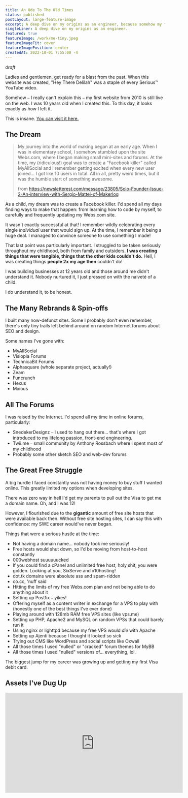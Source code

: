 ```yaml
---
title: An Ode To The Old Times
status: published
postLayout: large-feature-image
excerpt: A deep dive on my origins as an engineer, because somehow my first website from 2010 is still live on the web.
singleLiner: A deep dive on my origins as an engineer.
featured: true
featureImage: /work/me-tiny.jpeg
featureImageFit: cover
featureImagePosition: center
createdAt: 2022-10-01 7:55:00 -4
---
```


_draft_

Ladies and gentlemen, get ready for a blast from the past. When this website was created, "Hey There Delilah" was a staple of every Serious™️ YouTube video.

Somehow ⎯ I really can't explain this ⎯ my first website from 2010 is still live on the web. I was 10 years old when I created this. To this day, it looks exactly as how I left it.

This is insane. [You can visit it here.](https://whataforums.webs.com)

<ImageFigure alt="My first ever website" src="/work/whataforums.png" />

## The Dream

> My journey into the world of making began at an early age. When I was in elementary school, I somehow stumbled upon the site Webs.com, where I began making small mini-sites and forums. At the time, my (ridiculous!) goal was to create a “Facebook killer” called MyAllSocial and I remember getting excited when every new user joined… I got like 10 users in total. All in all, pretty weird times, but it was the humble start of something awesome.
>
> from https://newsletterest.com/message/23805/Solo-Founder-Issue-2-An-interview-with-Sergio-Mattei-of-Makerlog

As a child, my dream was to create a Facebook killer. I'd spend all my days finding ways to make that happen: from learning how to code by myself, to carefully and frequently updating my Webs.com site.

It wasn't exactly successful at that! I remember wildly celebrating every single _individual_ user that would sign up. At the time, I remember it being a huge deal. I managed to convince someone to use something I made!

That last point was particularly important. I struggled to be taken seriously throughout my childhood, both from family and outsiders. **I was creating things that were tangible, things that the other kids couldn't do.** Hell, I was creating things **people 2x my age then** couldn't do!

I was building businesses at 12 years old and those around me didn't understand it. Nobody nurtured it, I just pressed on with the naiveté of a child.

I do understand it, to be honest.

## The Many Rebrands & Spin-offs

I built many now-defunct sites. Some I probably don't even remember, there's only tiny trails left behind around on random Internet forums about SEO and design.

Some names I've gone with:

-   MyAllSocial
-   Visiopia Forums
-   TechnicaBit Forums
-   Alphasquare (whole separate project, actually!)
-   Zeam
-   Funcrunch
-   Hexus
-   Mxious

## All The Forums

I was raised by the Internet. I'd spend all my time in online forums, particularly:

-   SnedekerDesignz ⎯ I used to hang out there... that's where I got introduced to my lifelong passion, front-end engineering.
-   Twii.me ⎯ small community by Anthony Rossbach where I spent most of my childhood
-   Probably some other sketch SEO and web-dev forums

## The Great Free Struggle

A big hurdle I faced constantly was not having money to buy stuff I wanted online. This greatly limited my options when developing sites.

There was zero way in hell I'd get my parents to pull out the Visa to get me a domain name. Oh, and I was 12!

However, I flourished due to the **gigantic** amount of free site hosts that were available back then. Without free site hosting sites, I can say this with confidence: my SWE career would've never began.

Things that were a serious hustle at the time:

-   Not having a domain name... nobody took me seriously!
-   Free hosts would shut down, so I'd be moving from host-to-host constantly
-   000webhost suuuuuucked
-   If you could find a cPanel and unlimited free host, holy shit, you were golden. Looking at you, SixServe and x10hosting!
-   dot.tk domains were absolute ass and spam-ridden
-   co.cc, 'nuff said
-   Hitting the limits of my free Webs.com plan and not being able to do anything about it
-   Setting up Postfix ⎯ yikes!
-   Offering myself as a content writer in exchange for a VPS to play with (honestly one of the best things I've ever done)
-   Playing around with 128mb RAM free VPS sites (like vps.me)
-   Setting up PHP, Apache2 and MySQL on random VPSs that could barely run it
-   Using nginx or lighttpd because my free VPS would _die_ with Apache
-   Setting up Ajenti because I thought it looked so sick
-   Trying out CMS like WordPress and social scripts like Oxwall
-   All those times I used "nulled" or "cracked" forum themes for MyBB
-   All those times I used "nulled" versions of... everything, lol.

The biggest jump for my career was growing up and getting my first Visa debit card.

## Assets I've Dug Up

<div className="yt-embed my-12">
	<iframe
		width="560"
		height="315"
		src="https://www.youtube.com/embed/CzgNfl63LmI"
		title="YouTube video player"
		allow="accelerometer; autoplay; clipboard-write; encrypted-media; gyroscope; picture-in-picture"
		frameBorder="0"
		allowFullScreen
	></iframe>
</div>

<ImageFigure
	alt="A banner I made on a free site"
	src="/work/whataforums-banner.jpeg"
/>

<ImageFigure
	alt="The ol' FaceYourManga I used at the time"
	className="md:p-24"
	src="/work/fym.jpeg"
/>
